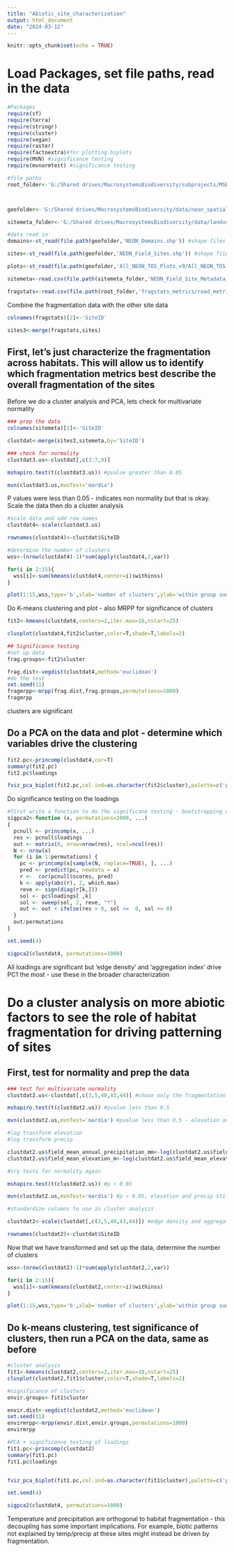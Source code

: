 ```yaml
---
title: "Abiotic_site_characterization"
output: html_document
date: "2024-03-12"
---
```


```r
knitr::opts_chunk$set(echo = TRUE)
```

# Load Packages, set file paths, read in the data

```r
#Packages
require(sf)
require(terra)
require(stringr)
require(cluster)
require(vegan)
require(raster)
require(factoextra)#for plotting biplots
require(MVN) #significance testing
require(mvnormtest) #significance testing

#file paths
root_folder<-'G:/Shared drives/MacrosystemsBiodiversity/subprojects/MSB_landuse/linear_disturbances'



geofolder<-'G:/Shared drives/MacrosystemsBiodiversity/data/neon_spatial/L0'

sitemeta_folder<-'G:/Shared drives/MacrosystemsBiodiversity/data/landuse/L0'

#data read in
domains<-st_read(file.path(geofolder,'NEON_Domains.shp')) #shape files of domains

sites<-st_read(file.path(geofolder,'NEON_Field_Sites.shp')) #shape files of sites

plots<-st_read(file.path(geofolder,'All_NEON_TOS_Plots_v9/All_NEON_TOS_Plot_Centroids_v9.shp')) #shape files of plots

sitemeta<-read.csv(file.path(sitemeta_folder,'NEON_Field_Site_Metadata_20231026.csv')) #meta data about sites - inc. temp/precip

fragstats<-read.csv(file.path(root_folder,'fragstats_metrics/road_metrics.csv')) #habitat fragmentation data
```

Combine the fragmentation data with the other site data

```r
colnames(fragstats)[2]<-'SiteID'

sites3<-merge(fragstats,sites)
```

## First, let's just characterize the fragmentation across habitats. This will allow us to identify which fragmentation metrics best describe the overall fragmentation of the sites

Before we do a cluster analysis and PCA, lets check for multivariate normality

```r
### prep the data
colnames(sitemeta)[2]<-'SiteID'

clustdat<-merge(sites3,sitemeta,by='SiteID')

### check for normality
clustdat3.us<-clustdat[,c(3:7,9)]

mshapiro.test(t(clustdat3.us)) #pvalue greater than 0.05

mvn(clustdat3.us,mvnTest='mardia')
```

P values were less than 0.05 - indicates non normality but that is okay. Scale the data then do a cluster analysis

```r
#scale data and add row names
clustdat4<-scale(clustdat3.us)

rownames(clustdat4)<-clustdat$SiteID

#determine the number of clusters
wss<-(nrow(clustdat4)-1)*sum(apply(clustdat4,2,var))

for(i in 2:15){
  wss[i]<-sum(kmeans(clustdat4,center=i)$withinss)
}

plot(1:15,wss,type='b',xlab='number of clusters',ylab='within group sum of squares') #2 clusters probably
```

Do K-means clustering and plot - also MRPP for significance of clusters

```r
fit2<-kmeans(clustdat4,centers=2,iter.max=10,nstart=25)

clusplot(clustdat4,fit2$cluster,color=T,shade=T,labels=2)

## Significance testing
#set up data
frag.groups<-fit2$cluster

frag.dist<-vegdist(clustdat4,method='euclidean')
#do the test
set.seed(11)
fragmrpp<-mrpp(frag.dist,frag.groups,permutations=1000)
fragmrpp
```

clusters are significant

## Do a PCA on the data and plot - determine which variables drive the clustering

```r
fit2.pc<-princomp(clustdat4,cor=T)
summary(fit2.pc)
fit2.pc$loadings

fviz_pca_biplot(fit2.pc,col.ind=as.character(fit2$cluster),palette=c('purple','orange'))
```

Do significance testing on the loadings

```r
#first write a function to do the significane testing - bootstrapping method
sigpca2<-function (x, permutations=1000, ...)
{
  pcnull <- princomp(x, ...)
  res <- pcnull$loadings
  out <- matrix(0, nrow=nrow(res), ncol=ncol(res))
  N <- nrow(x)
  for (i in 1:permutations) {
    pc <- princomp(x[sample(N, replace=TRUE), ], ...)
    pred <- predict(pc, newdata = x)
    r <-  cor(pcnull$scores, pred)
    k <- apply(abs(r), 2, which.max)
    reve <- sign(diag(r[k,]))
    sol <- pc$loadings[ ,k]
    sol <- sweep(sol, 2, reve, "*")
    out <- out + ifelse(res > 0, sol <=  0, sol >= 0)
  }
  out/permutations
}

set.seed(4)

sigpca2(clustdat4, permutations=1000)
```

All loadings are significant but 'edge density' and 'aggregation index' drive PC1 the most - use these in the broader characterization

# Do a cluster analysis on more abiotic factors to see the role of habitat fragmentation for driving patterning of sites

## First, test for normality and prep the data

```r

### test for multivariate normality
clustdat2.us<-clustdat[,c(3,5,40,43,44)] #chose only the fragmentation metrics with the highest loadings on PC 1 from the previous analysis

mshapiro.test(t(clustdat2.us)) #pvalue less than 0.5

mvn(clustdat2.us,mvnTest='mardia') #pvalue less than 0.5 - elevation and precip are the belligerents 

#log transform elevation
#log transform precip

clustdat2.us$field_mean_annual_precipitation_mm<-log(clustdat2.us$field_mean_annual_precipitation_mm)
clustdat2.us$field_mean_elevation_m<-log(clustdat2.us$field_mean_elevation_m)

#try tests for normality again

mshapiro.test(t(clustdat2.us)) #p < 0.05

mvn(clustdat2.us,mvnTest='mardia') #p < 0.05, elevation and precip still not normal in univariate space either

#standardize columns to use in cluster analysis

clustdat2<-scale(clustdat[,c(3,5,40,43,44)]) #edge density and aggregation index for fragmentation - strongest PC1 variables from analysis below

rownames(clustdat2)<-clustdat$SiteID
```

Now that we have transformed and set up the data, determine the number of clusters

```r
wss<-(nrow(clustdat2)-1)*sum(apply(clustdat2,2,var))

for(i in 2:15){
  wss[i]<-sum(kmeans(clustdat2,center=i)$withinss)
}

plot(1:15,wss,type='b',xlab='number of clusters',ylab='within group sum of squares') #looks like 2 clusters
```

## Do k-means clustering, test significance of clusters, then run a PCA on the data, same as before

```r
#cluster analysis
fit1<-kmeans(clustdat2,centers=2,iter.max=10,nstart=25)
clusplot(clustdat2,fit1$cluster,color=T,shade=T,labels=2)

#significance of clusters
envir.groups<-fit1$cluster

envir.dist<-vegdist(clustdat2,method='euclidean')
set.seed(11)
envirmrpp<-mrpp(envir.dist,envir.groups,permutations=1000)
envirmrpp

#PCA + significance testing of loadings
fit1.pc<-princomp(clustdat2)
summary(fit1.pc)
fit1.pc$loadings


fviz_pca_biplot(fit1.pc,col.ind=as.character(fit1$cluster),palette=c('purple','orange'))

set.seed(4)

sigpca2(clustdat4, permutations=1000)
```

Temperature and precipitation are orthogonal to habitat fragmentation - this decoupling has some important implications. For example, biotic patterns not explained by temp/precip at these sites might instead be driven by fragmentation.
